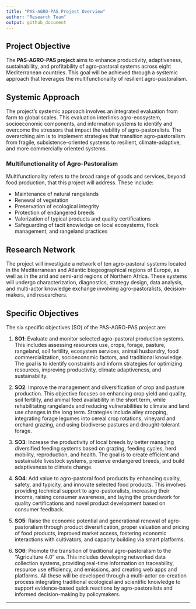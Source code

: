 ```yaml
---
title: "PAS-AGRO-PAS Project Overview"
author: "Research Team"
output: github_document
---
```


## Project Objective

The **PAS-AGRO-PAS project** aims to enhance productivity, adaptiveness, sustainability, and profitability of agro-pastoral systems across eight Mediterranean countries. This goal will be achieved through a systemic approach that leverages the multifunctionality of resilient agro-pastoralism.

## Systemic Approach

The project's systemic approach involves an integrated evaluation from farm to global scales. This evaluation interlinks agro-ecosystem, socioeconomic components, and information systems to identify and overcome the stressors that impact the viability of agro-pastoralists. The overarching aim is to implement strategies that transition agro-pastoralism from fragile, subsistence-oriented systems to resilient, climate-adaptive, and more commercially oriented systems.

### Multifunctionality of Agro-Pastoralism

Multifunctionality refers to the broad range of goods and services, beyond food production, that this project will address. These include:

- Maintenance of natural rangelands
- Renewal of vegetation
- Preservation of ecological integrity
- Protection of endangered breeds
- Valorization of typical products and quality certifications
- Safeguarding of tacit knowledge on local ecosystems, flock management, and rangeland practices

## Research Network

The project will investigate a network of ten agro-pastoral systems located in the Mediterranean and Atlantic biogeographical regions of Europe, as well as in the arid and semi-arid regions of Northern Africa. These systems will undergo characterization, diagnostics, strategy design, data analysis, and multi-actor knowledge exchange involving agro-pastoralists, decision-makers, and researchers.

## Specific Objectives

The six specific objectives (SO) of the PAS-AGRO-PAS project are:

1. **SO1**: Evaluate and monitor selected agro-pastoral production systems. This includes assessing resources use, crops, forage, pasture, rangeland, soil fertility, ecosystem services, animal husbandry, food commercialization, socioeconomic factors, and traditional knowledge. The goal is to identify constraints and inform strategies for optimizing resources, improving productivity, climate adaptiveness, and sustainability.

2. **SO2**: Improve the management and diversification of crop and pasture production. This objective focuses on enhancing crop yield and quality, soil fertility, and animal feed availability in the short term, while rehabilitating rangelands and reducing vulnerabilities to climate and land use changes in the long term. Strategies include alley cropping, integrating forage legumes into cereal crop rotations, vineyard and orchard grazing, and using biodiverse pastures and drought-tolerant forage.

3. **SO3**: Increase the productivity of local breeds by better managing diversified feeding systems based on grazing, feeding cycles, herd mobility, reproduction, and health. The goal is to create efficient and sustainable livestock systems, preserve endangered breeds, and build adaptiveness to climate change.

4. **SO4**: Add value to agro-pastoral food products by enhancing quality, safety, and typicity, and innovate selected food products. This involves providing technical support to agro-pastoralists, increasing their income, raising consumer awareness, and laying the groundwork for quality certifications and novel product development based on consumer feedback.

5. **SO5**: Raise the economic potential and generational renewal of agro-pastoralism through product diversification, proper valuation and pricing of food products, improved market access, fostering economic interactions with cultivators, and capacity building via smart platforms.

6. **SO6**: Promote the transition of traditional agro-pastoralism to the "Agriculture 4.0" era. This includes developing networked data collection systems, providing real-time information on traceability, resource use efficiency, and emissions, and creating web apps and platforms. All these will be developed through a multi-actor co-creation process integrating traditional ecological and scientific knowledge to support evidence-based quick reactions by agro-pastoralists and informed decision-making by policymakers.

---
